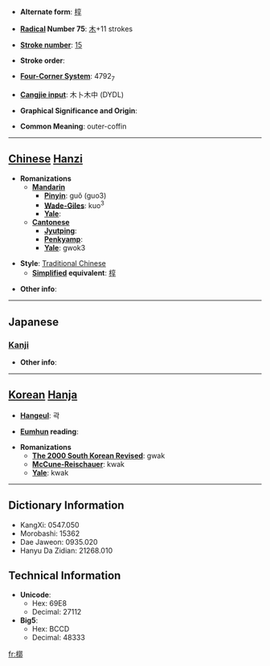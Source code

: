 * '''Alternate form''': [[椁]]

* '''[[Wiktionary:Chinese radical index| Radical]] Number 75''': [[Wiktionary:Chinese radical index 木|木]]+11 strokes

* '''[[Wiktionary:Chinese total strokes index|Stroke number]]''': [[Wiktionary:Chinese total strokes index 15|15]]

* '''Stroke order''': 

* '''[[Wiktionary:Chinese four corner index|Four-Corner System]]''': 4792<sub>7</sub>

* '''[[Wiktionary:Chinese Cangjie index|Cangjie input]]''': 木卜木中 (DYDL)

* '''Graphical Significance and Origin''': 

* '''Common Meaning''': outer-coffin

----

== [[Chinese]] [[Hanzi]] ==

* '''Romanizations'''
** '''[[Mandarin]]'''
*** '''[[Pinyin]]''': guǒ (guo3)
*** '''[[Wade-Giles]]''': kuo<sup>3</sup>
*** '''[[Yale]]''': 
** '''[[Cantonese]]'''
*** '''[[Jyutping]]''':
*** '''[[Penkyamp]]''': 
*** '''[[Yale]]''': gwok3

* '''Style''': [[Traditional Chinese]] 
** '''[[Simplified Chinese|Simplified]] equivalent''': [[椁]]

* '''Other info''': 

----

==Japanese==
===[[Kanji]]===
{{kanji|on readings=[[かく]] (kaku)|kun readings=[[そとひつぎ]] (sotohitsugi)}}

* '''Other info''':  

----

== [[Korean]] [[Hanja]] ==

* '''[[Hangeul]]''': 곽

* '''[[Eumhun]] reading''': 

* '''Romanizations'''
** '''[[The 2000 South Korean Revised Romanization|The 2000 South Korean Revised]]''': gwak
** '''[[McCune-Reischauer]]''': kwak
** '''[[Yale]]''': kwak

----

== Dictionary Information ==

* KangXi: 0547.050
* Morobashi: 15362
* Dae Jaweon: 0935.020
* Hanyu Da Zidian: 21268.010

== Technical Information ==

* '''Unicode''':
** Hex: 69E8
** Decimal: 27112
* '''Big5''':
** Hex: BCCD
** Decimal: 48333

[[fr:槨]]